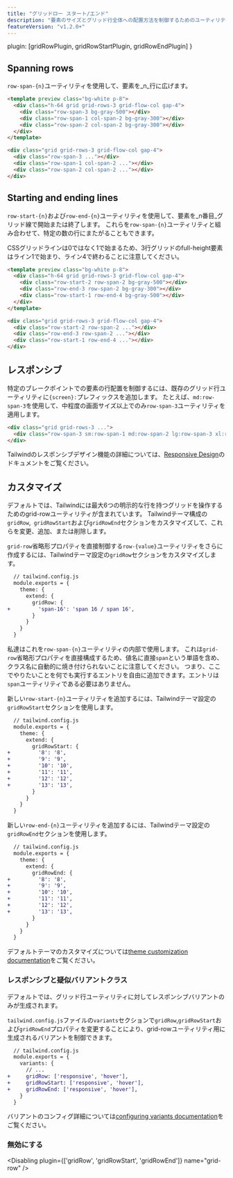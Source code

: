 ```yaml
---
title: "グリッドロー スタート/エンド"
description: "要素のサイズとグリッド行全体への配置方法を制御するためのユーティリティ。"
featureVersion: "v1.2.0+"
---
```



  plugin: [gridRowPlugin, gridRowStartPlugin, gridRowEndPlugin]
}

## Spanning rows

`row-span-{n}`ユーティリティを使用して、要素を_n_行に広げます。

```html
<template preview class="bg-white p-8">
  <div class="h-64 grid grid-rows-3 grid-flow-col gap-4">
    <div class="row-span-3 bg-gray-500"></div>
    <div class="row-span-1 col-span-2 bg-gray-300"></div>
    <div class="row-span-2 col-span-2 bg-gray-300"></div>
  </div>
</template>

<div class="grid grid-rows-3 grid-flow-col gap-4">
  <div class="row-span-3 ..."></div>
  <div class="row-span-1 col-span-2 ..."></div>
  <div class="row-span-2 col-span-2 ..."></div>
</div>
```

## Starting and ending lines

`row-start-{n}`および`row-end-{n}`ユーティリティを使用して、要素を_n番目_グリッド線で開始または終了します。
これらを`row-span-{n}`ユーティリティと組み合わせて、特定の数の行にまたがることもできます。

CSSグリッドラインは0ではなく1で始まるため、3行グリッドのfull-height要素はライン1で始まり、ライン4で終わることに注意してください。

```html
<template preview class="bg-white p-8">
  <div class="h-64 grid grid-rows-3 grid-flow-col gap-4">
    <div class="row-start-2 row-span-2 bg-gray-500"></div>
    <div class="row-end-3 row-span-2 bg-gray-300"></div>
    <div class="row-start-1 row-end-4 bg-gray-500"></div>
  </div>
</template>

<div class="grid grid-rows-3 grid-flow-col gap-4">
  <div class="row-start-2 row-span-2 ..."></div>
  <div class="row-end-3 row-span-2 ..."></div>
  <div class="row-start-1 row-end-4 ..."></div>
</div>
```

## レスポンシブ

特定のブレークポイントでの要素の行配置を制御するには、既存のグリッド行ユーティリティに`{screen}:`プレフィックスを追加します。
たとえば、`md:row-span-3`を使用して、中程度の画面サイズ以上でのみ`row-span-3`ユーティリティを適用します。

```html
<div class="grid grid-rows-3 ...">
  <div class="row-span-3 sm:row-span-1 md:row-span-2 lg:row-span-3 xl:row-span-1 ..."></div>
</div>
```

Tailwindのレスポンシブデザイン機能の詳細については、[Responsive Design](/docs/responsive-design)のドキュメントをご覧ください。

## カスタマイズ

デフォルトでは、Tailwindには最大6つの明示的な行を持つグリッドを操作するためのgrid-rowユーティリティが含まれています。
Tailwindテーマ構成の`gridRow`,` gridRowStart`および`gridRowEnd`セクションをカスタマイズして、これらを変更、追加、または削除します。

`grid-row`省略形プロパティを直接制御する`row-{value}`ユーティリティをさらに作成するには、Tailwindテーマ設定の`gridRow`セクションをカスタマイズします。

```diff
  // tailwind.config.js
  module.exports = {
    theme: {
      extend: {
        gridRow: {
+         'span-16': 'span 16 / span 16',
        }
      }
    }
  }
```

私達はこれを`row-span-{n}`ユーティリティの内部で使用します。
これは`grid-row`省略形プロパティを直接構成するため、値名に直接`span`という単語を含め、クラス名に自動的に焼き付けられないことに注意してください。
つまり、ここでやりたいことを何でも実行するエントリを自由に追加できます。エントリは`span`ユーティリティである必要はありません。

新しい`row-start-{n}`ユーティリティを追加するには、Tailwindテーマ設定の`gridRowStart`セクションを使用します。

```diff
  // tailwind.config.js
  module.exports = {
    theme: {
      extend: {
        gridRowStart: {
+         '8': '8',
+         '9': '9',
+         '10': '10',
+         '11': '11',
+         '12': '12',
+         '13': '13',
        }
      }
    }
  }
```

新しい`row-end-{n}`ユーティリティを追加するには、Tailwindテーマ設定の`gridRowEnd`セクションを使用します。

```diff
  // tailwind.config.js
  module.exports = {
    theme: {
      extend: {
        gridRowEnd: {
+         '8': '8',
+         '9': '9',
+         '10': '10',
+         '11': '11',
+         '12': '12',
+         '13': '13',
        }
      }
    }
  }
```

デフォルトテーマのカスタマイズについては[theme customization documentation](/docs/theme#customizing-the-default-theme)をご覧ください。

### レスポンシブと疑似バリアントクラス

デフォルトでは、グリッド行ユーティリティに対してレスポンシブバリアントのみが生成されます。

`tailwind.config.js`ファイルの`variants`セクションで`gridRow`,`gridRowStart`および`gridRowEnd`プロパティを変更することにより、grid-rowユーティリティ用に生成されるバリアントを制御できます。

```diff
  // tailwind.config.js
  module.exports = {
    variants: {
      // ...
+     gridRow: ['responsive', 'hover'],
+     gridRowStart: ['responsive', 'hover'],
+     gridRowEnd: ['responsive', 'hover'],
    }
  }
```

バリアントのコンフィグ詳細については[configuring variants documentation](/docs/configuring-variants/)をご覧ください。

### 無効にする

<Disabling plugin={['gridRow', 'gridRowStart', 'gridRowEnd']} name="grid-row" />
